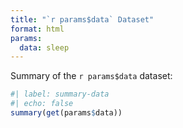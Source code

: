 ```yaml
---
title: "`r params$data` Dataset"
format: html
params:
  data: sleep
---
```


Summary of the `r params$data` dataset:
```r
#| label: summary-data
#| echo: false
summary(get(params$data))
```

